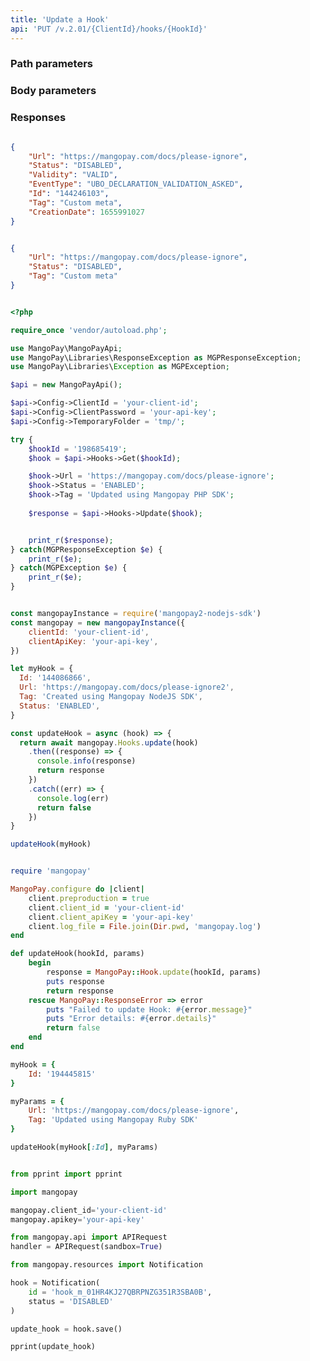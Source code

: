 ```yaml
---
title: 'Update a Hook'  
api: 'PUT /v.2.01/{ClientId}/hooks/{HookId}'  
---
```


  

### Path parameters  

<HookId />  

### Body parameters  

<Url />  

<Status1 />  

<Tag3 />  

### Responses  

<AccordionGroup><Accordion title="200 ">  

<UrlResponse />  

<Status7Response />  

<Validity1Response />  

<EventTypeResponse />  

<IdResponse />  

<Tag2Response />  

<CreationDateResponse /></Accordion></AccordionGroup>  

<ResponseExample>  

```json 200   

{
    "Url": "https://mangopay.com/docs/please-ignore",
    "Status": "DISABLED",
    "Validity": "VALID",
    "EventType": "UBO_DECLARATION_VALIDATION_ASKED",
    "Id": "144246103",
    "Tag": "Custom meta",
    "CreationDate": 1655991027
}  

 ```  

</ResponseExample>  

<RequestExample>  
  
```json REST  

{
    "Url": "https://mangopay.com/docs/please-ignore",
    "Status": "DISABLED",
    "Tag": "Custom meta"
}  
```  

  
```php PHP  

<?php 

require_once 'vendor/autoload.php';

use MangoPay\MangoPayApi;
use MangoPay\Libraries\ResponseException as MGPResponseException;
use MangoPay\Libraries\Exception as MGPException;

$api = new MangoPayApi();

$api->Config->ClientId = 'your-client-id';
$api->Config->ClientPassword = 'your-api-key';
$api->Config->TemporaryFolder = 'tmp/';

try {
    $hookId = '198685419';
    $hook = $api->Hooks->Get($hookId);

    $hook->Url = 'https://mangopay.com/docs/please-ignore';
    $hook->Status = 'ENABLED';
    $hook->Tag = 'Updated using Mangopay PHP SDK';
    
    $response = $api->Hooks->Update($hook);


    print_r($response);
} catch(MGPResponseException $e) {
    print_r($e);
} catch(MGPException $e) {
    print_r($e);
}  
```  

  
```javascript NodeJS  

const mangopayInstance = require('mangopay2-nodejs-sdk')
const mangopay = new mangopayInstance({
    clientId: 'your-client-id',
    clientApiKey: 'your-api-key',
})

let myHook = {
  Id: '144086866',
  Url: 'https://mangopay.com/docs/please-ignore2',
  Tag: 'Created using Mangopay NodeJS SDK',
  Status: 'ENABLED',
}

const updateHook = async (hook) => {
  return await mangopay.Hooks.update(hook)
    .then((response) => {
      console.info(response)
      return response
    })
    .catch((err) => {
      console.log(err)
      return false
    })
}

updateHook(myHook)  
```  

  
```ruby Ruby  

require 'mangopay'

MangoPay.configure do |client|
    client.preproduction = true
    client.client_id = 'your-client-id'
    client.client_apiKey = 'your-api-key'
    client.log_file = File.join(Dir.pwd, 'mangopay.log')
end

def updateHook(hookId, params)
    begin
        response = MangoPay::Hook.update(hookId, params)
        puts response
        return response
    rescue MangoPay::ResponseError => error
        puts "Failed to update Hook: #{error.message}"
        puts "Error details: #{error.details}"
        return false
    end
end

myHook = {
    Id: '194445815'
}

myParams = {
    Url: 'https://mangopay.com/docs/please-ignore',
    Tag: 'Updated using Mangopay Ruby SDK'
}

updateHook(myHook[:Id], myParams)  
```  

  
```python Python  

from pprint import pprint

import mangopay

mangopay.client_id='your-client-id'
mangopay.apikey='your-api-key'

from mangopay.api import APIRequest
handler = APIRequest(sandbox=True)

from mangopay.resources import Notification

hook = Notification(
    id = 'hook_m_01HR4KJ27QBRPNZG351R3SBA0B',
    status = 'DISABLED'
)

update_hook = hook.save()

pprint(update_hook)  
```  

  
</RequestExample>